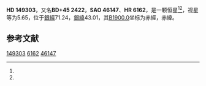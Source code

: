 {{Starbox begin
| name = HD 149303
}}
{{Starbox observe
| epoch = [[J2000.0|J2000.0]]
| constell = {{星座名待查}}<ref name=SIMBAD>{{cite web
 | url=http://simbad.u-strasbg.fr/simbad/sim-id?Ident=HR+6162
 | title =Pulsating variable Star
 | publisher=Centre de Données astronomiques de Strasbourg
 | work=SIMBAD
 | accessdate=2012-07-13}}</ref><ref name=DATA>{{cite web
 | url=http://vizier.u-strasbg.fr/viz-bin/VizieR-5?-out.add=.&-source=5050&-corr=PK=HR&-out.max=9999&HR=6162
 | title=VizieR Detailed Page
 | accessdate=2012-07-13
 | archive-date=2016-03-04
 | archive-url=https://web.archive.org/web/20160304195642/http://vizier.u-strasbg.fr/viz-bin/VizieR-5?-out.add=.&-source=5050&-corr=PK=HR&-out.max=9999&HR=6162
 | dead-url=no
 }}</ref>
| 星官 = 
| ra = {{RA|16|31|47.3}}<ref name=SIMBAD /><ref name=DATA />
| dec = {{DEC|+45|35|54}}<ref name=SIMBAD /><ref name=DATA />
| appmag_v = 5.65<ref name=SIMBAD /><ref name=DATA />
}}
{{Starbox character
| class = A4Vn<ref name=SIMBAD /><ref name=DATA />
| b-v = 0.12<ref name=SIMBAD /><ref name=DATA />
| u-b = 0.13<ref name=SIMBAD /><ref name=DATA />
| r-i = <ref name=SIMBAD /><ref name=DATA />
| variable = 
}}
{{Starbox astrometry
| radial_v = 0.13
| prop_mo_ra = -16
| parallax = 0.022
| p_error =
}}
{{Starbox catalog
| names =BD+45 2422，[[SAO星表|SAO]] 46147，[[HD星表|HD]] 149303，[[HR星表|HR]] 6162}}
{{Starbox reference |Simbad=HR+6162}}
{{Starbox end}}

'''HD 149303'''，又名'''BD+45 2422'''，'''SAO 46147'''、'''HR 6162'''，是一颗恒星<ref name=SIMBAD /><ref name=DATA />，视星等为5.65，位于[[銀道座標系|銀經]]71.24，[[銀道座標系|銀緯]]43.01，其[[B1900.0|B1900.0]]坐标为赤經{{RA|16|28|46.5}}，赤緯{{DEC|+45|43.01|35}}。

== 参考文献 ==
{{reflist}}

{{star-stub}}

[[Category:HD和HDE天體|149303]]
[[Category:HR天體|6162]]
[[Category:SAO天體|46147]]